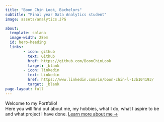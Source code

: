 ```yaml
---
title: "Boon Chin Look, Bachelors"
subtitle: "Final year Data Analytics student"
image: assets/analytics.JPG

about:
  template: solana
  image-width: 28em
  id: hero-heading
  links:
        - icon: github
          text: Github
          href: https://github.com/BoonChinLook
          target: _blank
        - icon: linkedin
          text: Linkedin
          href: https://www.linkedin.com/in/boon-chin-l-13b104193/
          target: _blank
page-layout: full
---
```


::: {#hero-heading}

Welcome to my Portfolio! <br>Here you will find out about me, my hobbies, what I do, what I aspire to be and what project I have done.
[Learn more about me &rarr;](about.qmd)

:::